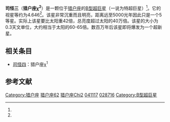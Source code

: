 {{Starbox begin
| name = 司怪三<br>猎户座χ<sup>2</sup>}}
{{Starbox observe
| epoch = [[J2000.0|J2000.0]]
| equinox = [[J2000.0|J2000.0]] ([[International_Celestial_Reference_System|ICRS]])
| constell = [[猎户座|猎户座]]
| 星官=[[觜宿|觜宿]]，[[司怪|司怪]]
| ra = {{RA|06|03|55.1849}}<ref name=sb0>{{SIMBAD link|chi2+ori|* 62 Ori -- Emission-line Star}}, database entry, [[SIMBAD|SIMBAD]].  Accessed on line January 14, 2011.</ref>
| dec = {{DEC|+20|08|18.427}}<ref name=sb0 />
| appmag_v=4.646<ref name=sb0 />
}}
{{Starbox character
| class = B2Iaev<ref name=sb0 />
| u-b = −0.68<ref name=bsc1>[http://webviz.u-strasbg.fr/viz-bin/VizieR-5?-out.add=.&-source=V/50/catalog&recno=2135 HR 2135], database entry, The Bright Star Catalogue,  5th Revised Ed. (Preliminary Version), D. Hoffleit and W. H. Warren, Jr., [[Centre_de_Données_astronomiques_de_Strasbourg|CDS]] ID [http://vizier.u-strasbg.fr/viz-bin/Cat?V/50 V/50].  Accessed on line January 14, 2011.</ref>
| b-v = +0.28<ref name=bsc1 />
| r-i = +0.22<ref name=bsc1 />
| variable = ACYG<ref name=gcvs2>khi 2 Ori, database entry, [http://www.sai.msu.su/groups/cluster/gcvs/gcvs/iii/iii.dat The combined table of GCVS Vols I-III and NL 67-78 with improved coordinates, General Catalogue of Variable Stars], Sternberg Astronomical Institute, Moscow, Russia.  Accessed on line January 14, 2011.</ref>
}}
{{Starbox astrometry
| radial_v = 16.8 ± 0.9<ref name=sb0 />
| prop_mo_ra = 2.19<ref name=sb0 />
| prop_mo_dec = −2.81<ref name=sb0 />
| parallax = 0.65
| p_error = 0.89
| parallax_footnote = <ref name=sb0 />
}}
{{Starbox detail
| rotational_velocity = 36<ref name=bsc1 />
| radius = 60-65<ref name=cadars3>[http://webviz.u-strasbg.fr/viz-bin/VizieR-5?-out.add=.&-source=II/224/cadars.dat&recno=2969 HD 41117], database entry, Catalog of Apparent Diameters and Absolute Radii of Stars (CADARS), 3rd edition, L. E. Pasinetti-Fracassini, L. Pastori, S. Covino, and A. Pozzi, [[Centre_de_Données_astronomiques_de_Strasbourg|CDS]] ID [http://vizier.u-strasbg.fr/viz-bin/Cat?II/224 II/224].  Accessed on line January 14, 2011.</ref>
}}
{{Starbox catalog
| names=χ<sup>2</sup> Ori, Chi<sup>2</sup> Orionis, Chi<sup>2</sup> Ori, 62 Orionis, 62 Ori, [[Durchmusterung|BD]]+20 1233, [[Boss_General_Catalogue|GC]] 7675, [[Henry_Draper_Catalogue|HD]] 41117, [[Hipparcos_Catalogue|HIP]] 28716, [[Bright_Star_Catalogue|HR]] 2135, [[PPM_Star_Catalogue|PPM]] 95316, [[Smithsonian_Astrophysical_Observatory_Star_Catalog|SAO]] 77911.<ref name=sb0 />}}
{{Starbox reference
| Simbad=chi2+ori}}
{{Starbox end}}
'''司怪三'''（'''猎户座χ<sup>2</sup>'''）是一颗位于[[猎户座|猎户座]]的[[B型主序星|B型]][[超巨星|超巨星]]（一说为特超巨星）<ref name=sb0 />。它的视星等约为4.646<ref name=sb0 />。该星非常沉重而且明亮，距离远至5000光年因此只是一个5等星。实际上该星要比太阳重42倍，总亮度超过太阳的40万倍。该星的大小为0.3天文单位，大约相当于太阳的60-65倍。数百万年后该星即将爆发为一个超新星。

==相关条目==
* [[司怪四|司怪四]]：猎户座χ<sup>1</sup>

==参考文献==
{{reflist}}

{{猎户座恒星}}
{{星官|司怪|4|6}}
[[Category:猎户座|Category:猎户座]]
[[Category:佛氏天体|猎户座62]]
[[Category:拜耳天体|猎户座Chi2]]
[[Category:HD和HDE天体|041117]]
[[Category:HIP天体|028716]]
[[Category:B型超巨星|Category:B型超巨星]]